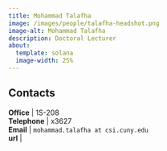 ```yaml
---
title: Mohammad Talafha
image: /images/people/talafha-headshot.png
image-alt: Mohammad Talafha
description: Doctoral Lecturer
about:
  template: solana
  image-width: 25%
---
```





## Contacts

**Office**    | 1S-208     <br/>
**Telephone** | x3627                              <br/>
**Email**     | `mohammad.talafha at csi.cuny.edu`                            <br/>
**url**       |   <br/>


